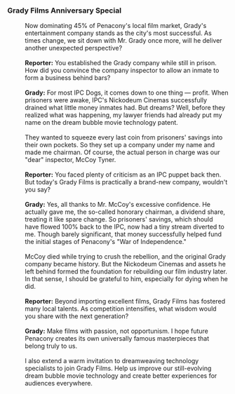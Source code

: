 ===Grady Films Anniversary Special===
:Now dominating 45% of Penacony's local film market, Grady's entertainment company stands as the city's most successful. As times change, we sit down with Mr. Grady once more, will he deliver another unexpected perspective?
:<br />'''Reporter:''' You established the Grady company while still in prison. How did you convince the company inspector to allow an inmate to form a business behind bars?
:<br />'''Grady:''' For most IPC Dogs, it comes down to one thing &mdash; profit. When prisoners were awake, IPC's Nickodeum Cinemas successfully drained what little money inmates had. But dreams? Well, before they realized what was happening, my lawyer friends had already put my name on the dream bubble movie technology patent.
:<br />They wanted to squeeze every last coin from prisoners' savings into their own pockets. So they set up a company under my name and made me chairman. Of course, the actual person in charge was our "dear" inspector, McCoy Tyner.
:<br />'''Reporter:''' You faced plenty of criticism as an IPC puppet back then. But today's Grady Films is practically a brand-new company, wouldn't you say?
:<br />'''Grady:''' Yes, all thanks to Mr. McCoy's excessive confidence. He actually gave me, the so-called honorary chairman, a dividend share, treating it like spare change. So prisoners' savings, which should have flowed 100% back to the IPC, now had a tiny stream diverted to me. Though barely significant, that money successfully helped fund the initial stages of Penacony's "War of Independence."
:<br />McCoy died while trying to crush the rebellion, and the original Grady company became history. But the Nickodeum Cinemas and assets he left behind formed the foundation for rebuilding our film industry later. In that sense, I should be grateful to him, especially for dying when he did.
:<br />'''Reporter:''' Beyond importing excellent films, Grady Films has fostered many local talents. As competition intensifies, what wisdom would you share with the next generation?
:<br />'''Grady:''' Make films with passion, not opportunism. I hope future Penacony creates its own universally famous masterpieces that belong truly to us.
:<br />I also extend a warm invitation to dreamweaving technology specialists to join Grady Films. Help us improve our still-evolving dream bubble movie technology and create better experiences for audiences everywhere.
